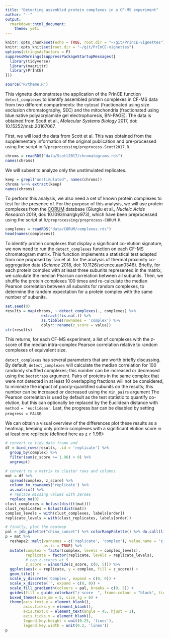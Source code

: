 ```yaml
---
title: "Detecting assembled protein complexes in a CF-MS experiment"
author: "--"
output:
  rmarkdown::html_document:
    theme: yeti
---
```


```r
knitr::opts_chunk$set(echo = TRUE, root.dir = "~/git/PrInCE-vignettes")
knitr::opts_knit$set(root.dir = "~/git/PrInCE-vignettes")
options(stringsAsFactors = F)
suppressWarnings(suppressPackageStartupMessages({
  library(tidyverse)
  library(magrittr)
  library(PrInCE)
}))
```

```r
source("R/theme.R")
```

This vignette demonstrates the application of the PrInCE function `detect_complexes` to identify assembled protein complexes in CF-MS data from two different compartments: the cytosol (fractionated using size exclusion chromatography, SEC) and the mitochondria (fractionated using blue native polyacrylamide gel electrophoresis, BN-PAGE). 
The data is obtained from Scott et al., _Molecular Systems Biology_ 2017, doi: 10.15252/msb.20167067. 

First, we will load the data from Scott et al.
This was obtained from the supplementary information of the original publication and pre-processed using the script in `R/preprocessing/preprocess-Scott2017.R`. 

```r
chroms = readRDS("data/Scott2017/chromatograms.rds")
names(chroms)
```

We will subset to analyze only the unstimulated replicates.

```r
keep = grepl("unstimulated", names(chroms))
chroms %<>% extract(keep)
names(chroms)
```

To perform this analysis, we also need a set of known protein complexes to test for the presence of.
For the purpose of this analysis, we will use protein complexes from the [CORUM](http://mips.helmholtz-muenchen.de/corum/) database (Giurgiu et al., _Nucleic Acids Research_ 2019, doi: 10.1093/nar/gky973), which have been preprocessed using the script at `R/preprocessing/preprocess-CORUM.R`. 

```r
complexes = readRDS("data/CORUM/complexes.rds")
head(names(complexes))
```

To identify protein complexes that display a significant co-elution signature, we now need to run the `detect_complexes` function on each CF-MS chromatogram matrix.
This function implements a statistical test adapted from one proposed by Tan et al. for the analysis of thermal proximity co-aggregation data (_Science_ 2018, doi: 10.1126/science.aan0346).
Briefly, for each protein complex with at least three subunits represented in the matrix, we calculate the median Pearson correlation between all subunits.
Then, we shuffle the protein complexes 100 times and re-calculate the median Pearson correlation between all subunits for random complexes, to determine the random expectation for a protein complex with the same number of subunits.


```r
set.seed(0)
results = map(chroms, ~ detect_complexes(., complexes) %>%
                extract(!is.na(.)) %>%
                as.tibble(rownames = 'complex') %>%
                dplyr::rename(z_score = value))
str(results)
```

This returns, for each CF-MS experiment, a list of complexes with the z-score of the median intra-complex Pearson correlation relative to random complexes of equivalent size. 

`detect_complexes` has several parameters that are worth briefly discussing. 
By default, `detect_complexes` will calculate the median correlation for 100 randomly shuffled complexes; this number can be increased or decreased using the `bootstraps` argument.
Pairs of proteins in the same complex that were not detected in at least 10 overlapping fractions will not be considered, to minimize the impact of poorly-quantified subunits on the results; this number can be increased or decreased using the `min_pairs` argument
The Pearson correlation is used by default as the test statistic to quantify co-elution, but this can optionally be replaced by the Euclidean distance with `method = 'euclidean'`. 
Last, the progress bar can be disabled by setting `progress = FALSE`. 

We can obtain a visual overview of the differences plot these results as a heatmap, keeping only protein complexes with a significant elution score in at least one replicate (defined here as z $\geq$ 1.96):

```r
# convert to tidy data frame and 
df = bind_rows(results, .id = 'replicate') %>%
  group_by(complex) %>%
  filter(sum(z_score >= 1.96) > 0) %>%
  ungroup()

# convert to a matrix to cluster rows and columns
mat = df %>%
  spread(complex, z_score) %>%
  column_to_rownames('replicate') %>%
  as.matrix() %>%
  # replace missing values with zeroes
  replace_na(0)
clust_complexes = hclust(dist(t(mat)))
clust_replicates = hclust(dist(mat))
complex_levels = with(clust_complexes, labels[order])
replicate_levels = with(clust_replicates, labels[order])

# finally, plot the heatmap
pal = jdb_palette("china_sunset") %>% colorRampPalette() %>% do.call(list(100))
p = mat %>%
  reshape2::melt(varnames = c('replicate', 'complex'), value.name = 'z_score',
                 as.is = TRUE) %>%
  mutate(complex = factor(complex, levels = complex_levels),
         replicate = factor(replicate, levels = replicate_levels), 
         # cap z-scores at 5
         z_score = winsorize(z_score, c(0, 5))) %>%
  ggplot(aes(x = replicate, y = complex, fill = z_score)) +
  geom_tile() +
  scale_y_discrete('Complex', expand = c(0, 0)) +
  scale_x_discrete('', expand = c(0, 0)) +
  scale_fill_gradientn(colours = pal, breaks = c(0, 5)) +
  guides(fill = guide_colorbar("z score  ", frame.colour = "black", ticks = F)) +
  boxed_theme(size_sm = 5, size_lg = 6) +
  theme(axis.text.y = element_blank(),
        axis.ticks.y = element_blank(),
        axis.text.x = element_text(angle = 45, hjust = 1),
        axis.ticks.x = element_blank(),
        legend.key.height = unit(0.25, 'lines'),
        legend.key.width = unit(0.2, 'lines'))
p
```
